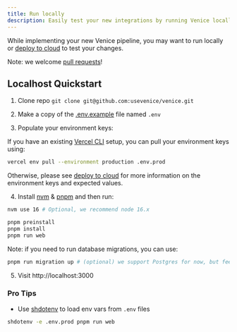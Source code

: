 ```yaml
---
title: Run locally
description: Easily test your new integrations by running Venice locally
---
```


While implementing your new Venice pipeline, you may want to run locally or 
[deploy to cloud](/technical/deploy-to-cloud) to test your changes.

Note: we welcome [pull requests](https://github.com/usevenice/venice)!

## Localhost Quickstart

1. Clone repo `git clone git@github.com:usevenice/venice.git`

2. Make a copy of the [.env.example](https://github.com/useVenice/venice/blob/main/.env.example) file named `.env`

3. Populate your environment keys:

If you have an existing [Vercel CLI](https://vercel.com/docs/cli) setup, you can pull your environment keys using:

```bash
vercel env pull --environment production .env.prod
```

Otherwise, please see [deploy to cloud](/technical/deploy-to-cloud) for more information on the environment keys and expected values.

4. Install [nvm](https://github.com/nvm-sh/nvm#installing-and-updating) & [pnpm](https://pnpm.io/installation) and then run:

```bash
nvm use 16 # Optional, we recommend node 16.x

pnpm preinstall
pnpm install
pnpm run web
```

Note: if you need to run database migrations, you can use:

```bash
pnpm run migration up # (optional) we support Postgres for now, but feel free to extend Venice and add more
```

5. Visit http://localhost:3000

### Pro Tips

- Use [shdotenv](https://github.com/ko1nksm/shdotenv) to load env vars from `.env` files

```bash
shdotenv -e .env.prod pnpm run web
```
